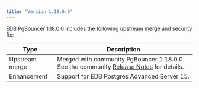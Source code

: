 ```yaml
---
title: "Version 1.18.0.0"
---
```


EDB PgBouncer 1.18.0.0 includes the following upstream merge and security fix:

| Type         | Description                                                                                                                                                                                                                                                                                                                                                                                                                                                                                                                                 |
| ------------ |-------------------------------------------------------------------------------------------------------------------------------------------------------------------------------------------------------------------------------------------------------------------------------------------------------------------------------------------------------------------------------------------------------------------------------------------------------------------------------------------------------------------------------------------- |
| Upstream merge | Merged with community PgBouncer 1.18.0.0. See the community [Release Notes](https://www.pgbouncer.org/changelog.html#pgbouncer-118x) for details.                                                                                                                                                                                                                                                                                                                                                                                         |
| Enhancement    | Support for EDB Postgres Advanced Server 15. |
